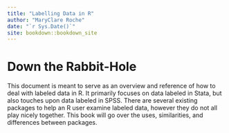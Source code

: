 ```yaml
--- 
title: "Labelling Data in R"
author: "MaryClare Roche"
date: "`r Sys.Date()`"
site: bookdown::bookdown_site
---
```


# Down the Rabbit-Hole

This document is meant to serve as an overview and reference of how to deal with labeled data in R. It primarily focuses on data labeled in Stata, but also touches upon data labeled in SPSS. There are several existing packages to help an R user examine labeled data, however they do not all play nicely together. This book will go over the uses, similarities, and differences between packages.
